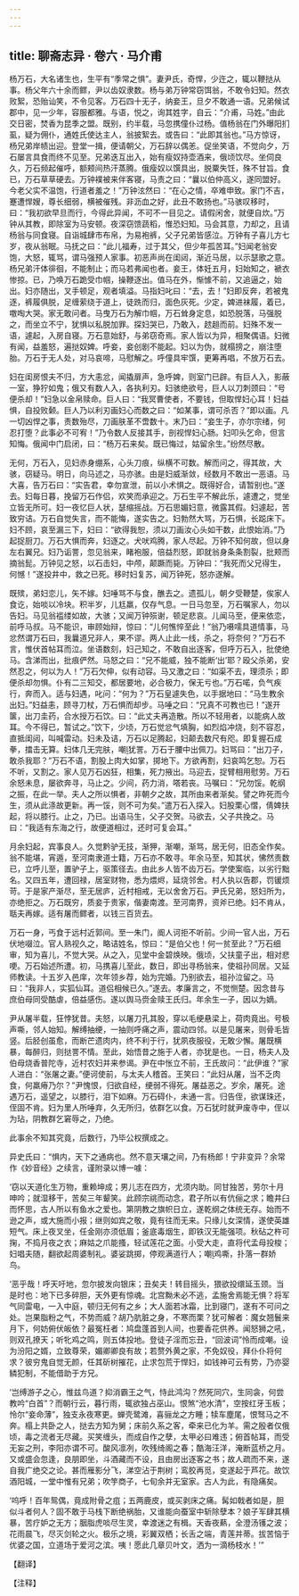 ```yaml
---
---
---
```

title: 聊斋志异 · 卷六 · 马介甫
---

杨万石，大名诸生也，生平有“季常之惧”。妻尹氏，奇悍，少迕之，辄以鞭挞从事。杨父年六十余而鳏，尹以齿奴隶数。杨与弟万钟常窃饵翁，不敢令妇知。然衣败絮，恐贻讪笑，不令见客。万石四十无子，纳妾王，旦夕不敢通一语。兄弟候试郡中，见一少年，容服都雅。与语，悦之，询其姓字，自云：“介甫，马姓。”由此交日密，焚香为昆季之盟。既别，约半载，马忽携僮仆过杨。值杨翁在门外曝阳扪虱，疑为佣仆，通姓氏使达主人，翁披絮去。或告曰：“此即其翁也。”马方惊讶，杨兄弟岸帻出迎。登堂一揖，便请朝父，万石辞以偶恙。促坐笑语，不觉向夕，万石屡言具食而终不见至。兄弟迭互出入，始有瘦奴持壶酒来，俄顷饮尽。坐伺良久，万石频起催呼，额颊间热汗蒸腾。俄瘦奴以馔具出，脱粟失饪，殊不甘旨。食已，万石草草硬去。万钟襆被来伴客寝，马责之曰：“曩以伯仲高义，遂同盟好。今老父实不温饱，行道者羞之！”万钟泫然曰：“在心之情，卒难申致。家门不吉，蹇遭悍嫂，尊长细弱，横被催残。非沥血之好，此丑不敢扬也。”马骇叹移时，曰：“我初欲早旦而行，今得此异闻，不可不一目见之。请假闲舍，就便自炊。”万钟从其教，即除室为马安顿。夜深窃馈蔬稻，惟恐妇知。马会其意，力却之，且请杨翁与同食寝。自诣城肆市布帛，为易袍裤，父子兄弟皆感泣。万钟有子喜儿方七岁，夜从翁眠。马抚之曰：“此儿福寿，过于其父，但少年孤苦耳。”妇闻老翁安饱，大怒，辄骂，谓马强预人家事。初恶声尚在闺闼，渐近马居，以示瑟歌之意。杨兄弟汗体徘徊，不能制止；而马若弗闻也者。妾王，体妊五月，妇始知之，褫衣惨掠。已，乃唤万石跪受巾帼，操鞭逐出。值马在外，惭懅不前，又追逼之，始出。妇亦随出，叉手顿足，观者填溢。马指妇叱曰：“去，去！”妇即反奔，若被鬼逐，裤履俱脱，足缠萦绕于道上，徒跣而归，面色灰死。少定，婢进袜履，着已，噭啕大哭。家无敢问者。马曳万石为解巾帼，万石耸身定息，如恐脱落，马强脱之，而坐立不宁，犹惧以私脱加罪。探妇哭已，乃敢入，趑趄而前。妇殊不发一语，遽起，入房自寝。万石意始舒，与弟窃奇焉。家人皆以为异，相聚偶语。妇微有闻，益羞怒，遍挞奴婢。呼妾，妾创剧不能起。妇以为伪，就榻搒之，崩注堕胎。万石于无人处，对马哀啼，马慰解之。呼僮具牢馔，更筹再唱，不放万石去。

妇在闺房恨夫不归，方大恚忿，闻撬扉声，急呼婢，则室门已辟。有巨人入，影蔽一室，狰狞如鬼；俄又有数人入，各执利刃。妇骇绝欲号，巨人以刀刺颈曰：“号便杀却！”妇急以金帛赎命。巨人曰：“我冥曹使者，不要钱，但取悍妇心耳！妇益惧，自投败颡。巨人乃以利刃画妇心而数之曰：“如某事，谓可杀否？”即以画。凡一切凶悍之事，责数殆尽，刀画肤革不啻数十。末乃曰：“妾生子，亦尔宗绪，何忍打堕？此事必不可宥！”乃令数人反接其手，剖视悍妇心肠。妇叩头乞命，但言知悔。俄闻中门启闭，曰：“杨万石来矣。既已悔过，姑留余生。”纷然尽散。

无何，万石入，见妇赤身绷系，心头刀痕，纵横不可数。解而问之，得其故，大骇，窃疑马。明日，向马述之，马亦骇。由是妇威渐敛，经数月不敢出一恶语。马大喜，告万石曰：“实告君，幸勿宣泄，前以小术惧之。既得好合，请暂别也。”遂去。妇每日暮，挽留万石作侣，欢笑而承迎之。万石生平不解此乐，遽遭之，觉坐立皆无所可。妇一夜忆巨人状，瑟缩摇战。万石思媚妇意，微露其假。妇遽起，苦致穷诘。万石自觉失言，而不能悔，遂实告之。妇勃然大骂，万石惧，长跽床下。妇不顾，哀至漏三下，妇曰：“欲得我恕，须以刀画汝心头如干数，此恨始消。”乃起捉厨刀。万石大惧而奔，妇逐之。犬吠鸡腾，家人尽起。万钟不知何故，但以身左右翼兄。妇乃诟詈，忽见翁来，睹袍服，倍益烈怒，即就翁身条条割裂，批颊而摘翁髭。万钟见之怒，以石击妇，中颅，颠蹶而毙。万钟曰：“我死而父兄得生，何憾！”遂投井中，救之已死。移时妇复苏，闻万钟死，怒亦遂解。

既殡，弟妇恋儿，矢不嫁。妇唾骂不与食，醮去之。遗孤儿，朝夕受鞭楚，俟家人食讫，始啖以冷块。积半岁，儿尪羸，仅存气息。一日马忽至，万石嘱家人，勿以告妇。马见翁褴缕如故，大骇；又闻万钟殒谢，顿足悲哀。儿闻马至，便来依恋，前呼马叔。马不能识，审顾始辩，惊曰：“儿何憔悴至此！”翁乃嗫嚅具道情事，马忿然谓万石曰，我曩道兄非人，果不谬。两人止此一线，杀之，将奈何？”万石不言，惟伏首帖耳而泣。坐语数刻，妇己知之，不敢自出逐客，但呼万石入，批使绝马。含涕而出，批痕俨然。马怒之曰：“兄不能威，独不能断‘出’耶？殴父杀弟，安然忍之，何以为人！”万石欠伸，似有动容。马又激之曰：“如渠不去，理须杀；即便杀却勿惧。仆有二三知交，都居要地，必合极力，保无亏也。”万石喏，负气疾行，奔而入。适与妇遇，叱问：“何为？”万石皇遽失色，以手据地曰：“马生教余出妇。”妇益恚，顾寻刀杖，万石惧而却步。马唾之曰：“兄真不可教也已！”遂开箧，出刀圭药，合水授万石饮。曰：“此丈夫再造散。所以不轻用者，以能病人故耳。今不得已，暂试之。”饮下，少顷，万石觉忿气填胸，如烈焰冲烧，刻不容忍，直抵闺闼，叫喊雷动。妇未及诘，万石以足腾起，妇颠去数尺有咫。即复握石成拳，擂击无算。妇体几无完肤，嘲犹詈。万石于腰中出佩刀。妇骂曰：“出刀子，敢杀我耶？”万石不语，割股上肉大如掌，掷地下。方欲再割，妇哀鸣乞恕。万石不听，又割之。家人见万石凶狂，相集，死力掖出。马迎去，捉臂相用慰劳。万石余怒未息，屡欲奔寻，马止之。少间，药力消，嗒若丧。马嘱曰：“兄勿馁。乾纲之振，在此一举。夫人之所以惧者，非朝夕之故，其所由来者渐矣。譬之昨死而今生，须从此涤故更新。再一馁，则不可为矣。”遣万石入探入。妇股栗心慴，倩婢扶起，将以膝行。止之，乃已。出语马生，父子交贺。马欲去，父子共挽之。马曰：“我适有东海之行，故便道相过，还时可复会耳。”

月余妇起，宾事良人。久觉黔驴无技，渐狎，渐嘲，渐骂，居无何，旧态全作矣。翁不能堪，宵遁，至河南隶道士籍，万石亦不敢寻。年余马至，知其状，怫然责数已，立呼儿至，置驴子上，驱策径去。由此乡人皆不齿万石。学使案临，以劣行黜名。又四五年，遭回禄，居室财物，悉为煨烬，延烧邻舍。村人执以告郡，罚锾烦苛。于是家产渐尽，至无居庐，近村相戒，无以舍舍万石。尹氏兄弟，怒妇所为，亦绝拒之。万石既穷，质妾于贵家，偕妻南渡。至河南界，资斧已绝。妇不肯从，聒夫再嫁。适有屠而鳏者，以钱三百货去。

万石一身，丐食于远村近郭间。至一朱门，阍人诃拒不听前。少间一官人出，万石伏地啜泣。官人熟视久之，略诘姓名，惊曰：“是伯父也！何一贫至此？”万石细审，知为喜儿，不觉大哭。从之入，见堂中金碧焕映。俄顷，父扶童子出，相对悲哽。万石始述所遭。初，马携喜儿至此，数日，即出寻杨翁来，使祖孙同居。又延师教读。十五岁入邑庠，次年领乡荐，始为完婚。乃别欲去，祖孙泣留之。马曰：“我非人，实狐仙耳。道侣相候已久。”遂去。孝廉言之，不觉恻楚。因念昔与庶伯母同受酷虐，倍益感伤。遂以舆马赍金赎王氏归。年余生一子，因以为嫡。

尹从屠半载，狂悖犹昔。夫怒，以屠刀孔其股，穿以毛绠悬梁上，荷肉竟出。号极声嘶，邻人始知。解缚抽绠，一抽则呼痛之声，震动四邻。以是见屠来，则骨毛皆竖。后胫创虽愈，而断芒遗肉内，终不利于行，犹夙夜服役，无敢少懈。屠既横暴，每醉归，则挞詈不情。至此，始悟昔之施于人者，亦犹是也。一日，杨夫人及伯母烧香普陀寺，近村农妇并来参谒。尹在中怅立不前，王氏故问：“此伊谁？”家人进白：“张屠之妻。”便诃使前，与太夫人稽首。王笑曰：“此妇从屠，当不乏肉食，何羸瘠乃尔？”尹愧恨，归欲自经，绠弱不得死。屠益恶之。岁余，屠死。途遇万石，遥望之，以膝行，泪下如麻。万石碍仆，未通一言。归告侄，欲谋珠还，侄固不肯。妇为里人所唾弃，久无所归，依群乞以食。万石犹时就尹废寺中，侄以为玷，阴教群乞窘辱之，乃绝。

此事余不知其究竟，后数行，乃毕公权撰成之。

异史氏曰：“惧内，天下之通病也。然不意天壤之间，乃有杨郎！宁非变异？余常作《妙音经》之续言，谨附录以博一噱：

‘窃以天道化生万物，重赖坤成；男儿志在四方，尤须内助。同甘独苦，劳尔十月呻吟；就湿移干，苦矣三年颦笑。此顾宗祧而动念，君子所以有伉俪之求；瞻井臼而怀思，古人所以有鱼水之爱也。第阴教之旗帜日立，遂乾纲之体统无存。始而不逊之声，或大施而小报；继则如宾之敬，竟有往而无来。只缘儿女深情，遂使英雄短气。床上夜叉坐，任金刚亦须低眉；釜底毒烟生，即铁汉无能强项。秋砧之杵可掬，不捣月夜之衣；麻姑之爪能搔，轻试莲花之面。小受大走，直将代孟母投梭；妇唱夫随，翻欲起周婆制礼。婆娑跳掷，停观满道行人；嘲鸡嘶，扑落一群娇鸟。

‘恶乎哉！呼天吁地，忽尔披发向银床；丑矣夫！转目摇头，猥欲投缳延玉颈。当是时也：地下已多碎胆，天外更有惊魂。北宫黝未必不逃，孟施舍焉能无惧？将军气同雷电，一入中庭，顿归无何有之乡；大人面若冰霜，比到寝门，遂有不可问之处。岂果脂粉之气，不势而威？胡乃肮脏之身，不寒而栗？犹可解者：魔女翘鬟来月下，何妨俯伏皈依？最冤枉者：鸠盘蓬首到人间，也要香花供养。闻怒狮之吼，则双孔撩天；听牝鸡之鸣，则五体投地。登徒子淫而忘丑，“回波词”怜而成嘲。设为汾阳之婿，立致尊荣，媚卿卿良有故；若赘外黄之家，不免奴役，拜仆仆将何求？彼穷鬼自觉无颜，任其斫树摧花，止求包荒于悍妇，如钱神可云有势，乃亦婴鳞犯制，不能借助于方兄。

‘岂缚游子之心，惟兹鸟道？抑消霸王之气，恃此鸿沟？然死同穴，生同衾，何尝教吟“白首”？而朝行云，暮行雨，辄欲独占巫山。恨煞“池水清”，空按红牙玉板；怜尔“妾命薄”，独支永夜寒更。蝉壳鹭滩，喜骊龙之方睡；犊车塵尾，恨驽马之不奔。榻上共卧之人，挞去方知为舅；床前久系之客，牵来已化为羊。需之殷者仅俄顷，毒之流者无尽藏。买笑缠头，而成自作之孽，太甲必曰难违；俯首帖耳，而受无妄之刑，李阳亦谓不可。酸风凛冽，吹残绮阁之春；酷海汪洋，淹断蓝桥之月。又或盛会忽逢，良朋即坐，斗酒藏而不设，且由房出逐客之书；故人疏而不来，遂自我广绝交之论。甚而雁影分飞，涕空沾于荆树；鸾胶再觅，变遂起于芦花。故饮酒阳城，一堂中惟有兄弟；吹竽商子，七旬余并无室家。古人为此，有隐痛矣。

‘呜呼！百年鸳偶，竟成附骨之疽；五两鹿皮，或买剥床之痛。髯如戟者如是，胆似斗者何人？固不敢于马栈下断绝祸胎，又谁能向蚕室中斩除孽本？娘子军肆其横暴，苦疗妒之无方；胭脂虎啖尽生灵，幸渡迷之有楫。天香夜爇，全澄汤镬之波；花雨晨飞，尽灭剑轮之火。极乐之境，彩翼双栖；长舌之端，青莲并蒂。拔苦恼于优婆之国，立道场于爱河之滨。咦！愿此几章贝叶文，洒为一滴杨枝水！’”

【翻译】

【注释】

